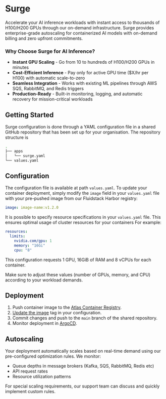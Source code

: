 
# Surge

Accelerate your AI inference workloads with instant access to thousands of H100/H200 GPUs through our on-demand infrastructure. Surge provides enterprise-grade autoscaling for containerized AI models with on-demand billing and zero upfront commitments.

### Why Choose Surge for AI Inference?
- **Instant GPU Scaling** - Go from 10 to hundreds of H100/H200 GPUs in minutes
- **Cost-Efficient Inference** - Pay only for active GPU time ($X/hr per H100) with automatic scale-to-zero
- **Seamless Integration** - Works with existing ML pipelines through AWS SQS, RabbitMQ, and Redis triggers
- **Production-Ready** - Built-in monitoring, logging, and automatic recovery for mission-critical workloads

## Getting Started
Surge configuration is done through a YAML configuration file in a shared GitHub repository that has been set up for your organisation.  The repository structure is 

```bash
.
├── apps
│   └── surge.yaml
└── values.yaml
```

## Configuration
The configuration file is available at path `values.yaml`. To update your container deployment, simply modify the `image` field in your `values.yaml` file with your pre-pushed image from our Fluidstack Harbor registry:

```yaml
image: image-name:v1.2.0
```

It is possible to specify resource specifications in your `values.yaml` file. This ensures optimal usage of cluster resources for your containers For example:

```yaml
resources:
  limits:
    nvidia.com/gpu: 1
    memory: "16Gi"
    cpu: "8"
```
This configuration requests 1 GPU, 16GiB of RAM and 8 vCPUs for each container. 

Make sure to adjust these values (number of GPUs, memory, and CPU) according to your workload demands. 


## Deployment

1. Push container image to the [Atlas Container Registry](/atlas/registry#getting-started).
2. [Update the image](/atlas/registry#building-and-deploying-images) tag in your configuration.
3. Commit changes and push to the `main` branch of the shared repository.
4. Monitor deployment in [ArgoCD](/atlas/argo).

## Autoscaling

Your deployment automatically scales based on real-time demand using our pre-configured optimization rules. We monitor:
- Queue depths in message brokers (Kafka, SQS, RabbitMQ, Redis etc)
- API request rates
- Resource utilization patterns

For special scaling requirements, our support team can discuss and quickly implement custom rules.






